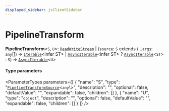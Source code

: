 ```yaml
---
displayed_sidebar: jsClientSidebar
---
```



# PipelineTransform

 **PipelineTransform**<`S`, `U`\>: [`ReadWriteStream`](../../internal/interfaces/internal.ReadWriteStream.mdx) \| (`source`: `S` extends (...`args`: `any`[]) => [`Iterable`](../../internal/interfaces/internal.Iterable.mdx)<infer ST\> \| [`AsyncIterable`](../../internal/interfaces/internal.AsyncIterable.mdx)<infer ST\> ? [`AsyncIterable`](../../internal/interfaces/internal.AsyncIterable.mdx)<`ST`\> : `S`) => [`AsyncIterable`](../../internal/interfaces/internal.AsyncIterable.mdx)<`U`\>

#### Type parameters

<ParameterTypes parameters={[
  {
    "name": "S",
    "type": "[`PipelineTransformSource`](internal.internal-3.PipelineTransformSource.mdx)<`any`\\>",
    "description": "",
    "optional": false,
    "defaultValue": "",
    "expandable": false,
    "children": []
  },
  {
    "name": "U",
    "type": "`object`",
    "description": "",
    "optional": false,
    "defaultValue": "",
    "expandable": false,
    "children": []
  }
]} />
